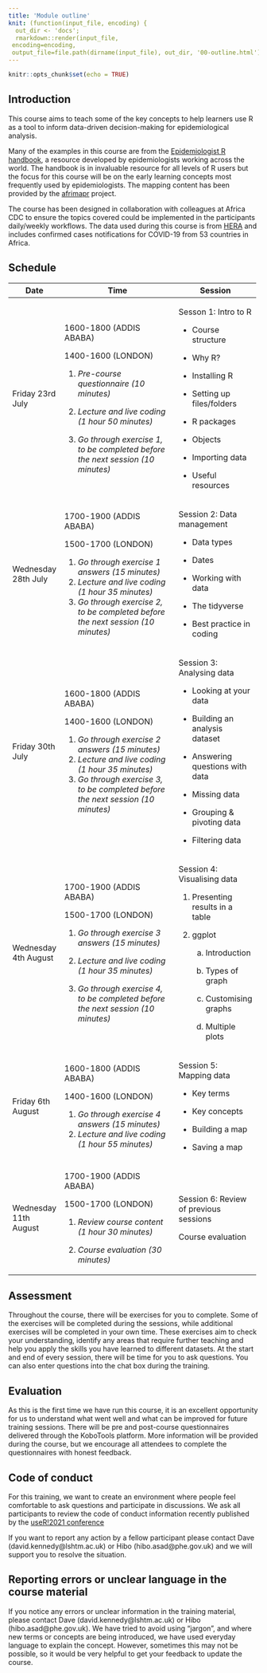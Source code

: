 ```yaml
---
title: 'Module outline'
knit: (function(input_file, encoding) {
  out_dir <- 'docs';
  rmarkdown::render(input_file,
 encoding=encoding,
 output_file=file.path(dirname(input_file), out_dir, '00-outline.html'))})
---
```


```r
knitr::opts_chunk$set(echo = TRUE)
```

## Introduction

This course aims to teach some of the key concepts to help learners use R as a tool to inform data-driven decision-making for epidemiological analysis.

Many of the examples in this course are from the [Epidemiologist R handbook](https://epirhandbook.com/index.html), a resource developed by epidemiologists working across the world. The handbook is in invaluable resource for all levels of R users but the focus for this course will be on the early learning concepts most frequently used by epidemiologists. The mapping content has been provided by the [afrimapr](https://afrimapr.github.io/afrimapr.website/) project.

The course has been designed in collaboration with colleagues at Africa CDC to ensure the topics covered could be implemented in the participants daily/weekly workflows. The data used during this course is from [HERA](https://hera-ngo.org/) and includes confirmed cases notifications for COVID-19 from 53 countries in Africa.

## Schedule

+-----------------------+-----------------------------------------------------------------------------------+----------------------------------------+
| **Date**              | **Time**                                                                          | **Session**                            |
+=======================+===================================================================================+========================================+
| Friday 23rd July      | 1600-1800 (ADDIS ABABA)                                                           | Sesson 1: Intro to R                   |
|                       |                                                                                   |                                        |
|                       | 1400-1600 (LONDON)                                                                | -   Course structure                   |
|                       |                                                                                   |                                        |
|                       | 1.  *Pre-course questionnaire (10 minutes)*                                       | -   Why R?                             |
|                       |                                                                                   |                                        |
|                       | 2.  *Lecture and live coding (1 hour 50 minutes)*                                 | -   Installing R                       |
|                       |                                                                                   |                                        |
|                       | 3.  *Go through exercise 1, to be completed before the next session (10 minutes)* | -   Setting up files/folders           |
|                       |                                                                                   |                                        |
|                       |                                                                                   | -   R packages                         |
|                       |                                                                                   |                                        |
|                       |                                                                                   | -   Objects                            |
|                       |                                                                                   |                                        |
|                       |                                                                                   | -   Importing data                     |
|                       |                                                                                   |                                        |
|                       |                                                                                   | -   Useful resources                   |
+-----------------------+-----------------------------------------------------------------------------------+----------------------------------------+
| Wednesday 28th July   | 1700-1900 (ADDIS ABABA)                                                           | Session 2: Data management             |
|                       |                                                                                   |                                        |
|                       | 1500-1700 (LONDON)                                                                | -   Data types                         |
|                       |                                                                                   |                                        |
|                       | 1.  *Go through exercise 1 answers (15 minutes)*                                  | -   Dates                              |
|                       | 2.  *Lecture and live coding (1 hour 35 minutes)*                                 |                                        |
|                       | 3.  *Go through exercise 2, to be completed before the next session (10 minutes)* | -   Working with data                  |
|                       |                                                                                   |                                        |
|                       |                                                                                   | -   The tidyverse                      |
|                       |                                                                                   |                                        |
|                       |                                                                                   | -   Best practice in coding            |
+-----------------------+-----------------------------------------------------------------------------------+----------------------------------------+
| Friday 30th July      | 1600-1800 (ADDIS ABABA)                                                           | Session 3: Analysing data              |
|                       |                                                                                   |                                        |
|                       | 1400-1600 (LONDON)                                                                | -   Looking at your data               |
|                       |                                                                                   |                                        |
|                       | 1.  *Go through exercise 2 answers (15 minutes)*                                  | -   Building an analysis dataset       |
|                       | 2.  *Lecture and live coding (1 hour 35 minutes)*                                 |                                        |
|                       | 3.  *Go through exercise 3, to be completed before the next session (10 minutes)* | -   Answering questions with data      |
|                       |                                                                                   |                                        |
|                       |                                                                                   | -   Missing data                       |
|                       |                                                                                   |                                        |
|                       |                                                                                   | -   Grouping & pivoting data           |
|                       |                                                                                   |                                        |
|                       |                                                                                   | -   Filtering data                     |
+-----------------------+-----------------------------------------------------------------------------------+----------------------------------------+
| Wednesday 4th August  | 1700-1900 (ADDIS ABABA)                                                           | Session 4: Visualising data            |
|                       |                                                                                   |                                        |
|                       | 1500-1700 (LONDON)                                                                | 1.  Presenting results in a table      |
|                       |                                                                                   |                                        |
|                       |                                                                                   | 2.  ggplot                             |
|                       |                                                                                   |                                        |
|                       | 1.  *Go through exercise 3 answers (15 minutes)*                                  |     a.  Introduction                   |
|                       |                                                                                   |                                        |
|                       | 2.  *Lecture and live coding (1 hour 35 minutes)*                                 |     b.  Types of graph                 |
|                       |                                                                                   |                                        |
|                       | 3.  *Go through exercise 4, to be completed before the next session (10 minutes)* |     c.  Customising graphs             |
|                       |                                                                                   |                                        |
|                       |                                                                                   |     d.  Multiple plots                 |
+-----------------------+-----------------------------------------------------------------------------------+----------------------------------------+
| Friday 6th August     | 1600-1800 (ADDIS ABABA)                                                           | Session 5: Mapping data                |
|                       |                                                                                   |                                        |
|                       | 1400-1600 (LONDON)                                                                | -   Key terms                          |
|                       |                                                                                   |                                        |
|                       | 1.  *Go through exercise 4 answers (15 minutes)*                                  | -   Key concepts                       |
|                       | 2.  *Lecture and live coding (1 hour 55 minutes)*                                 |                                        |
|                       |                                                                                   | -   Building a map                     |
|                       |                                                                                   |                                        |
|                       |                                                                                   | -   Saving a map                       |
+-----------------------+-----------------------------------------------------------------------------------+----------------------------------------+
| Wednesday 11th August | 1700-1900 (ADDIS ABABA)                                                           | Session 6: Review of previous sessions |
|                       |                                                                                   |                                        |
|                       | 1500-1700 (LONDON)                                                                | Course evaluation                      |
|                       |                                                                                   |                                        |
|                       | 1.  *Review course content (1 hour 30 minutes)*                                   |                                        |
|                       |                                                                                   |                                        |
|                       | 2.  *Course evaluation (30 minutes)*                                              |                                        |
+-----------------------+-----------------------------------------------------------------------------------+----------------------------------------+

## Assessment

Throughout the course, there will be exercises for you to complete. Some of the exercises will be completed during the sessions, while additional exercises will be completed in your own time. These exercises aim to check your understanding, identify any areas that require further teaching and help you apply the skills you have learned to different datasets. At the start and end of every session, there will be time for you to ask questions. You can also enter questions into the chat box during the training.

## Evaluation

As this is the first time we have run this course, it is an excellent opportunity for us to understand what went well and what can be improved for future training sessions. There will be pre and post-course questionnaires delivered through the KoboTools platform. More information will be provided during the course, but we encourage all attendees to complete the questionnaires with honest feedback.

## Code of conduct

For this training, we want to create an environment where people feel comfortable to ask questions and participate in discussions. We ask all participants to review the code of conduct information recently published by the [useR!2021 conference](https://user2021.r-project.org/participation/coc/){target="_blank"}

If you want to report any action by a fellow participant please contact Dave (david.kennedy\@lshtm.ac.uk) or Hibo (hibo.asad\@phe.gov.uk) and we will support you to resolve the situation.

## Reporting errors or unclear language in the course material

If you notice any errors or unclear information in the training material, please contact Dave (david.kennedy\@lshtm.ac.uk) or Hibo (hibo.asad\@phe.gov.uk). We have tried to avoid using "jargon", and where new terms or concepts are being introduced, we have used everyday language to explain the concept. However, sometimes this may not be possible, so it would be very helpful to get your feedback to update the course.
